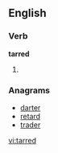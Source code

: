 ==English==

===Verb===
'''tarred'''

# {{past of|[[tar]]}}

===Anagrams===
* [[darter]]
* [[retard]]
* [[trader]]

[[vi:tarred]]